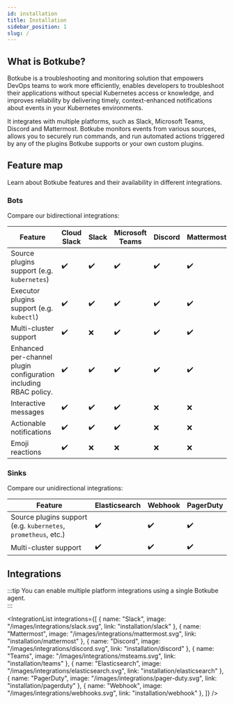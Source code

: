 ```yaml
---
id: installation
title: Installation
sidebar_position: 1
slug: /
---
```



## What is Botkube?

Botkube is a troubleshooting and monitoring solution that empowers DevOps teams to work more efficiently, enables developers to troubleshoot their applications without special Kubernetes access or knowledge, and improves reliability by delivering timely, context-enhanced notifications about events in your Kubernetes environments.

It integrates with multiple platforms, such as Slack, Microsoft Teams, Discord and Mattermost. Botkube monitors events from various sources, allows you to securely run commands, and run automated actions triggered by any of the plugins Botkube supports or your own custom plugins.

## Feature map

Learn about Botkube features and their availability in different integrations.

### Bots

Compare our bidirectional integrations:

| Feature                                                          | Cloud Slack        | Slack              | Microsoft Teams    | Discord            | Mattermost         |
| ---------------------------------------------------------------- | ------------------ | ------------------ | ------------------ | ------------------ | ------------------ |
| Source plugins support (e.g. `kubernetes`)                       | :heavy_check_mark: | :heavy_check_mark: | :heavy_check_mark: | :heavy_check_mark: | :heavy_check_mark: |
| Executor plugins support (e.g. `kubectl`)                        | :heavy_check_mark: | :heavy_check_mark: | :heavy_check_mark: | :heavy_check_mark: | :heavy_check_mark: |
| Multi-cluster support                                            | :heavy_check_mark: | :x:                | :heavy_check_mark: | :heavy_check_mark: | :heavy_check_mark: |
| Enhanced per-channel plugin configuration including RBAC policy. | :heavy_check_mark: | :heavy_check_mark: | :heavy_check_mark: | :heavy_check_mark: | :heavy_check_mark: |
| Interactive messages                                             | :heavy_check_mark: | :heavy_check_mark: | :heavy_check_mark: | :x:                | :x:                |
| Actionable notifications                                         | :heavy_check_mark: | :heavy_check_mark: | :heavy_check_mark: | :x:                | :x:                |
| Emoji reactions                                                  | :heavy_check_mark: | :x:                | :x:                | :x:                | :x:                |

### Sinks

Compare our unidirectional integrations:

| Feature                                                        | Elasticsearch      | Webhook            | PagerDuty          |
| -------------------------------------------------------------- | ------------------ | ------------------ | ------------------ |
| Source plugins support (e.g. `kubernetes`, `prometheus`, etc.) | :heavy_check_mark: | :heavy_check_mark: | :heavy_check_mark: |
| Multi-cluster support                                          | :heavy_check_mark: | :heavy_check_mark: | :heavy_check_mark: |

## Integrations

:::tip
You can enable multiple platform integrations using a single Botkube agent. <br/>
:::

<IntegrationList
  integrations={[
    { name: "Slack", image: "/images/integrations/slack.svg", link: "installation/slack" },
    { name: "Mattermost", image: "/images/integrations/mattermost.svg", link: "installation/mattermost" },
    { name: "Discord", image: "/images/integrations/discord.svg", link: "installation/discord" },
    { name: "Teams", image: "/images/integrations/msteams.svg", link: "installation/teams" },
    { name: "Elasticsearch", image: "/images/integrations/elasticsearch.svg", link: "installation/elasticsearch" },
    { name: "PagerDuty", image: "/images/integrations/pager-duty.svg", link: "installation/pagerduty" },
    { name: "Webhook", image: "/images/integrations/webhooks.svg", link: "installation/webhook" },
  ]}
/>
